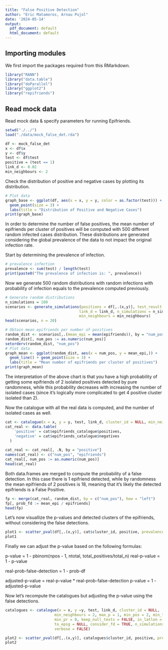 ```yaml
---
title: "False Positive Detection"
author: "Eric Matamoros, Arnau Pujol"
date: '2024-05-14'
output:
  pdf_document: default
  html_document: default
---
```


## Importing modules

We first import the packages required from this RMarkdown.

```r
library("RANN")
library("data.table")
library("doParallel")
library("ggplot2")
library("repifriends")
```

## Read mock data

Read mock data & specify parameters for running Epifriends.

```r
setwd("./../") 
load("./data/mock_false_det.rda")
```

```r
df <- mock_false_det
x <- df$x
y <- df$y
test <- df$test
positive = (test == 1)
link_d <- 0.02
min_neighbours <- 2
```

Check the distribution of positive and negative cases by plotting its distribution.

```r
# Plot data
graph_base <- ggplot(df, aes(x = x, y = y, color = as.factor(test))) +
  geom_point(size = 3) +
  labs(title = "Distribution of Positive and Negative Cases")
print(graph_base)
```
In order to determine the number of false positives, the mean number of epifriends per cluster of positives will be computed with 500 different random infected cases distribution. These distributions are generated considering the global prevalence of the data to not impact the original infection rate.

Start by determining the prevalence of infection.

```r
# prevalence infection
prevalence <- sum(test) / length(test)
print(paste0("The prevalence of infection is: ", prevalence))
```

Now we generate 500 random distributions with random infections with probability of infection equals to the prevalence computed previously.

```r
# Generate random distributions
n_simulations = 100
scenarios <- generate_simulations(positions = df[,.(x,y)], test_result = test, 
                                 link_d = link_d, n_simulations = n_simulations,
                                 min_neighbours = min_neighbours)
head(scenarios, n = 20)
```

```r
# Obtain mean epifriends per number of positives
random_dist <- scenarios[,.(mean_epi = mean(epifriends)), by = "num_pos"]
random_dist[, num_pos := as.numeric(num_pos)]
setorderv(random_dist, "num_pos")
# Plot data
graph_mean <- ggplot(random_dist, aes(x = num_pos, y = mean_epi,)) +
  geom_line() + geom_point(size = 3) +
  labs(title = "Mean number of epifriends per cluster of positives")
print(graph_mean)
```
The interpretation of the above chart is that you have a high probability of getting some epifriends of 2 isolated positives detected by pure randomness, while this probability decreases with increasing the number of isolated cases (since it's logically more complicated to get 4 positive cluster isolated than 2).

Now the catalogue with all the real data is computed, and the number of isolated cases as well.
```r
cat <- catalogue(x = x, y = y, test, link_d, cluster_id = NULL, min_neighbours = min_neighbours)
cat_real <- data.table(
    'positive' = cat$epifriends_catalogue$positives,
    'negative' = cat$epifriends_catalogue$negatives
  )
  
cat_real <- cat_real[, .N, by = "positive"]
names(cat_real) <- c("num_pos", "epifriends")
cat_real[, num_pos := as.numeric(num_pos)]
head(cat_real)
```

Both data.frames are merged to compute the probability of a false detection. In this case there is 1 epifriend detected, while by randomness the mean epifriends of 2 positives is 18, meaning that it's likely the detected epifriends is a False Positive.

```r
fp <- merge(cat_real, random_dist, by = c("num_pos"), how = "left")
fp[, prob_fd := mean_epi / epifriends]
head(fp)
```

Let's now visuallize the p-values and detected clusters of the epifriends, without considering the false detections.

```r
plot1 <- scatter_pval(df[,.(x,y)], cat$cluster_id, positive, prevalence = NULL, cat$epifriends_catalogue)
plot1
```


Finally we can adjust the p-value based on the following formulas:


p-value = 1 - pbinom(npos - 1, ntotal, total_positives/total_n)
real-p-value = 1 - p-value

real-prob-false-detection =  1 - prob-df

adjusted-p-value = real-p-value * real-prob-false-detection
p-value = 1 - adjusted-p-value


Now let's recompute the catalogues but adjusting the p-value using the false detections.
```r
catalogues <- catalogue(x = x, y =y, test, link_d, cluster_id = NULL,
                      min_neighbours = 2, max_p = 1, min_pos = 2, min_total = 2,
                      min_pr = 0, keep_null_tests = FALSE, in_latlon = FALSE, 
                      to_epsg = NULL, consider_fd = TRUE, n_simulations= 100,
                      verbose = FALSE)
```

```r
plot2 <- scatter_pval(df[,.(x,y)], catalogues$cluster_id, positive, prevalence = NULL, catalogues$epifriends_catalogue, title = "P-value after removing False Detections")
plot2
```
